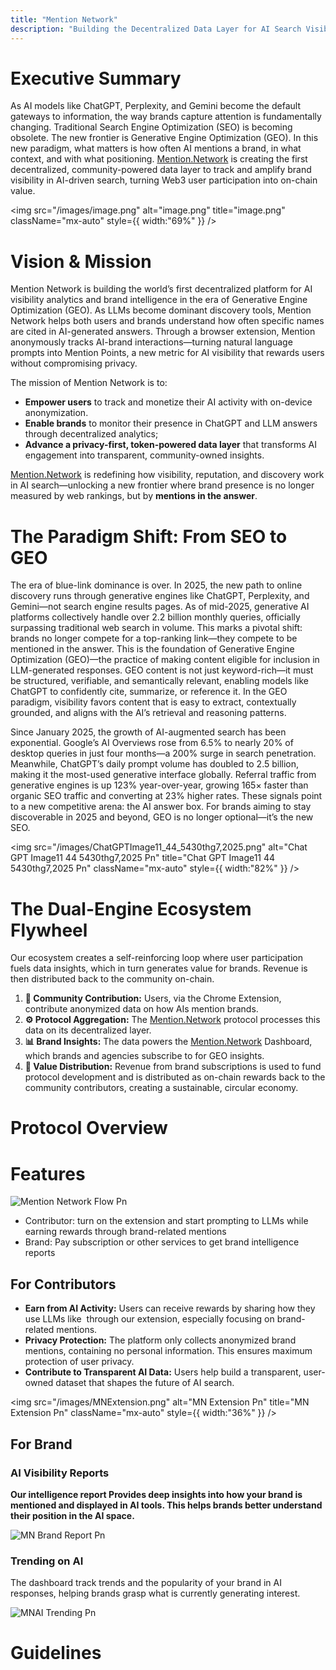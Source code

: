 ```yaml
---
title: "Mention Network"
description: "Building the Decentralized Data Layer for AI Search Visibility"
---
```


# Executive Summary

As AI models like ChatGPT, Perplexity, and Gemini become the default gateways to information, the way brands capture attention is fundamentally changing. Traditional Search Engine Optimization (SEO) is becoming obsolete. The new frontier is Generative Engine Optimization (GEO). In this new paradigm, what matters is how often AI mentions a brand, in what context, and with what positioning. [Mention.Network](http://Mention.Network) is creating the first decentralized, community-powered data layer to track and amplify brand visibility in AI-driven search, turning Web3 user participation into on-chain value.

<img
  src="/images/image.png"
  alt="image.png"
  title="image.png"
  className="mx-auto"
  style={{ width:"69%" }}
/>

# Vision & Mission

Mention Network is building the world’s first decentralized platform for AI visibility analytics and brand intelligence in the era of Generative Engine Optimization (GEO). As LLMs become dominant discovery tools, Mention Network helps both users and brands understand how often specific names are cited in AI-generated answers. Through a browser extension, Mention anonymously tracks AI-brand interactions—turning natural language prompts into Mention Points, a new metric for AI visibility that rewards users without compromising privacy.

The mission of Mention Network is to:

- **Empower users** to track and monetize their AI activity with on-device anonymization.
- **Enable brands** to monitor their presence in ChatGPT and LLM answers through decentralized analytics;
- **Advance a privacy-first, token-powered data layer** that transforms AI engagement into transparent, community-owned insights.

[Mention.Network](http://Mention.Network) is redefining how visibility, reputation, and discovery work in AI search—unlocking a new frontier where brand presence is no longer measured by web rankings, but by **mentions in the answer**.

# **The Paradigm Shift: From SEO to GEO**

The era of blue-link dominance is over. In 2025, the new path to online discovery runs through generative engines like ChatGPT, Perplexity, and Gemini—not search engine results pages. As of mid-2025, generative AI platforms collectively handle over 2.2 billion monthly queries, officially surpassing traditional web search in volume. This marks a pivotal shift: brands no longer compete for a top-ranking link—they compete to be mentioned in the answer. This is the foundation of Generative Engine Optimization (GEO)—the practice of making content eligible for inclusion in LLM-generated responses. GEO content is not just keyword-rich—it must be structured, verifiable, and semantically relevant, enabling models like ChatGPT to confidently cite, summarize, or reference it. In the GEO paradigm, visibility favors content that is easy to extract, contextually grounded, and aligns with the AI’s retrieval and reasoning patterns.

Since January 2025, the growth of AI-augmented search has been exponential. Google’s AI Overviews rose from 6.5% to nearly 20% of desktop queries in just four months—a 200% surge in search penetration. Meanwhile, ChatGPT’s daily prompt volume has doubled to 2.5 billion, making it the most-used generative interface globally. Referral traffic from generative engines is up 123% year-over-year, growing 165× faster than organic SEO traffic and converting at 23% higher rates. These signals point to a new competitive arena: the AI answer box. For brands aiming to stay discoverable in 2025 and beyond, GEO is no longer optional—it’s the new SEO.

<img
  src="/images/ChatGPTImage11_44_5430thg7,2025.png"
  alt="Chat GPT Image11 44 5430thg7,2025 Pn"
  title="Chat GPT Image11 44 5430thg7,2025 Pn"
  className="mx-auto"
  style={{ width:"82%" }}
/>

# The Dual-Engine Ecosystem Flywheel

Our ecosystem creates a self-reinforcing loop where user participation fuels data insights, which in turn generates value for brands. Revenue is then distributed back to the community on-chain.

1. **👥 Community Contribution:** Users, via the Chrome Extension, contribute anonymized data on how AIs mention brands.
2. **⚙️ Protocol Aggregation:** The [Mention.Network](http://Mention.Network) protocol processes this data on its decentralized layer.
3. **📊 Brand Insights:** The data powers the [Mention.Network](http://Mention.Network) Dashboard, which brands and agencies subscribe to for GEO insights.
4. **💸 Value Distribution:** Revenue from brand subscriptions is used to fund protocol development and is distributed as on-chain rewards back to the community contributors, creating a sustainable, circular economy.

# **Protocol Overview**

# Features

![Mention Network Flow Pn](/images/mention-networkFlow.png)

- Contributor: turn on the extension and start prompting to LLMs while earning rewards through brand-related mentions
- Brand: Pay subscription or other services to get brand intelligence reports

## For Contributors

- **Earn from AI Activity:** Users can receive rewards by sharing how they use LLMs like  through our extension, especially focusing on brand-related mentions.
- **Privacy Protection:** The platform only collects anonymized brand mentions, containing no personal information. This ensures maximum protection of user privacy.
- **Contribute to Transparent AI Data:** Users help build a transparent, user-owned dataset that shapes the future of AI search.

<img
  src="/images/MNExtension.png"
  alt="MN Extension Pn"
  title="MN Extension Pn"
  className="mx-auto"
  style={{ width:"36%" }}
/>

## For Brand

### **AI Visibility Reports**

**Our intelligence report Provides deep insights into how your brand is mentioned and displayed in AI tools. This helps brands better understand their position in the AI space.**

<img
  src="/images/MNBrandReport.png"
  alt="MN Brand Report Pn"
  title="MN Brand Report Pn"
  className="mx-auto"
/>

### Trending on AI

The dashboard track trends and the popularity of your brand in AI responses, helping brands grasp what is currently generating interest.

![MNAI Trending Pn](/images/MNAITrending.png)

# Guidelines